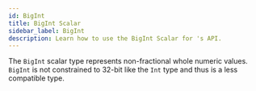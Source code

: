```yaml
---
id: BigInt
title: BigInt Scalar
sidebar_label: BigInt
description: Learn how to use the BigInt Scalar for 's API.
---
```


The `BigInt` scalar type represents non-fractional whole numeric values.
`BigInt` is not constrained to 32-bit like the `Int` type and thus is a less
compatible type.
